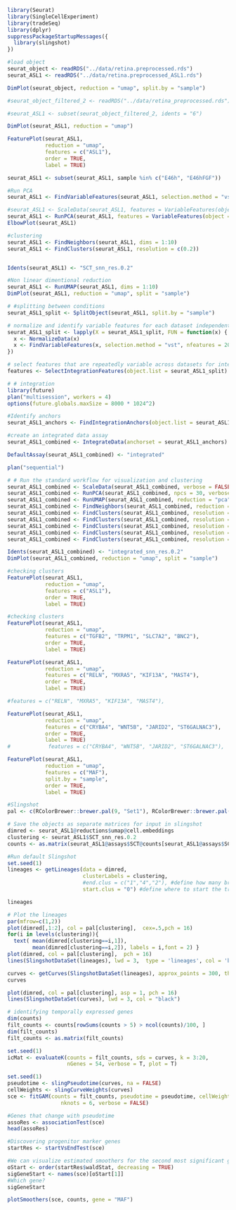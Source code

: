 ```r
library(Seurat)
library(SingleCellExperiment)
library(tradeSeq)
library(dplyr)
suppressPackageStartupMessages({
  library(slingshot)
})
```

```r
#load object
seurat_object <- readRDS("../data/retina.preprocessed.rds")
seurat_ASL1 <- readRDS("../data/retina.preprocessed_ASL1.rds")
```

```r
DimPlot(seurat_object, reduction = "umap", split.by = "sample")
```


```r
#seurat_object_filtered_2 <- readRDS("../data/retina_preprocessed.rds")

#seurat_ASL1 <- subset(seurat_object_filtered_2, idents = "6")

DimPlot(seurat_ASL1, reduction = "umap")

FeaturePlot(seurat_ASL1, 
            reduction = "umap", 
            features = c("ASL1"),
            order = TRUE,
            label = TRUE)

```


```r
seurat_ASL1 <- subset(seurat_ASL1, sample %in% c("E46h", "E46hFGF"))

#Run PCA
seurat_ASL1 <- FindVariableFeatures(seurat_ASL1, selection.method = "vst", nfeatures = 2000)

#seurat_ASL1 <- ScaleData(seurat_ASL1, features = VariableFeatures(object = seurat_ASL1))
seurat_ASL1 <- RunPCA(seurat_ASL1, features = VariableFeatures(object = seurat_ASL1))
ElbowPlot(seurat_ASL1) 

```


```r
#clustering
seurat_ASL1 <- FindNeighbors(seurat_ASL1, dims = 1:10)
seurat_ASL1 <- FindClusters(seurat_ASL1, resolution = c(0.2))


Idents(seurat_ASL1) <- "SCT_snn_res.0.2"

#Non linear dimentional reduction
seurat_ASL1 <- RunUMAP(seurat_ASL1, dims = 1:10)
DimPlot(seurat_ASL1, reduction = "umap", split = "sample")
```


```r
# #splitting between conditions
seurat_ASL1_split <- SplitObject(seurat_ASL1, split.by = "sample")

# normalize and identify variable features for each dataset independently
seurat_ASL1_split <- lapply(X = seurat_ASL1_split, FUN = function(x) {
  x <- NormalizeData(x)
  x <- FindVariableFeatures(x, selection.method = "vst", nfeatures = 2000)
})

# select features that are repeatedly variable across datasets for integration run PCA on each dataset using these features
features <- SelectIntegrationFeatures(object.list = seurat_ASL1_split)
```


```r
# # integration
library(future)
plan("multisession", workers = 4)
options(future.globals.maxSize = 8000 * 1024^2)

#Identify anchors
seurat_ASL1_anchors <- FindIntegrationAnchors(object.list = seurat_ASL1_split, anchor.features = features)

#create an integrated data assay
seurat_ASL1_combined <- IntegrateData(anchorset = seurat_ASL1_anchors)

DefaultAssay(seurat_ASL1_combined) <- "integrated"

plan("sequential")
```

```r
# # Run the standard workflow for visualization and clustering
seurat_ASL1_combined <- ScaleData(seurat_ASL1_combined, verbose = FALSE)
seurat_ASL1_combined <- RunPCA(seurat_ASL1_combined, npcs = 30, verbose = FALSE)
seurat_ASL1_combined <- RunUMAP(seurat_ASL1_combined, reduction = "pca", dims = 1:15)
seurat_ASL1_combined <- FindNeighbors(seurat_ASL1_combined, reduction = "pca", dims = 1:15)
seurat_ASL1_combined <- FindClusters(seurat_ASL1_combined, resolution = 0.1)
seurat_ASL1_combined <- FindClusters(seurat_ASL1_combined, resolution = 0.2)
seurat_ASL1_combined <- FindClusters(seurat_ASL1_combined, resolution = 0.3)
seurat_ASL1_combined <- FindClusters(seurat_ASL1_combined, resolution = 0.4)
seurat_ASL1_combined <- FindClusters(seurat_ASL1_combined, resolution = 0.4)
```

```r
Idents(seurat_ASL1_combined) <- "integrated_snn_res.0.2"
DimPlot(seurat_ASL1_combined, reduction = "umap", split = "sample")

```


```r
#checking clusters
FeaturePlot(seurat_ASL1, 
            reduction = "umap", 
            features = c("ASL1"),
            order = TRUE,
            label = TRUE)
```


```r
#checking clusters
FeaturePlot(seurat_ASL1, 
            reduction = "umap", 
            features = c("TGFB2", "TRPM1", "SLC7A2", "BNC2"), 
            order = TRUE,
            label = TRUE)
```

```r
FeaturePlot(seurat_ASL1, 
            reduction = "umap", 
            features = c("RELN", "MXRA5", "KIF13A", "MAST4"),
            order = TRUE,
            label = TRUE)

#features = c("RELN", "MXRA5", "KIF13A", "MAST4"),
```


```r
FeaturePlot(seurat_ASL1, 
            reduction = "umap", 
            features = c("CRYBA4", "WNT5B", "JARID2", "ST6GALNAC3"),
            order = TRUE,
            label = TRUE)
#            features = c("CRYBA4", "WNT5B", "JARID2", "ST6GALNAC3"),
```
```r
FeaturePlot(seurat_ASL1, 
            reduction = "umap", 
            features = c("MAF"),
            split.by = "sample",
            order = TRUE,
            label = TRUE)
```



```r
#Slingshot
pal <- c(RColorBrewer::brewer.pal(9, "Set1"), RColorBrewer::brewer.pal(8, "Set2"))

# Save the objects as separate matrices for input in slingshot
dimred <- seurat_ASL1@reductions$umap@cell.embeddings
clustering <- seurat_ASL1$SCT_snn_res.0.2
counts <- as.matrix(seurat_ASL1@assays$SCT@counts[seurat_ASL1@assays$SCT@var.features, ])

#Run default Slingshot
set.seed(1)
lineages <- getLineages(data = dimred,
                        clusterLabels = clustering,
                        #end.clus = c("1","4","2"), #define how many branches/lineages to consider
                        start.clus = "0") #define where to start the trajectories

lineages
```

```r
# Plot the lineages
par(mfrow=c(1,2))
plot(dimred[,1:2], col = pal[clustering],  cex=.5,pch = 16)
for(i in levels(clustering)){ 
  text( mean(dimred[clustering==i,1]),
        mean(dimred[clustering==i,2]), labels = i,font = 2) }
plot(dimred, col = pal[clustering],  pch = 16)
lines(SlingshotDataSet(lineages), lwd = 3,  type = 'lineages', col = 'black')
```


```r
curves <- getCurves(SlingshotDataSet(lineages), approx_points = 300, thresh = 0.01, stretch = 0.8, allow.breaks = FALSE, shrink = 0.99)
curves
```


```r
plot(dimred, col = pal[clustering], asp = 1, pch = 16)
lines(SlingshotDataSet(curves), lwd = 3, col = "black")
```


```r
# identifying temporally expressed genes
dim(counts)
filt_counts <- counts[rowSums(counts > 5) > ncol(counts)/100, ]
dim(filt_counts)
filt_counts <- as.matrix(filt_counts)

set.seed(1)
icMat <- evaluateK(counts = filt_counts, sds = curves, k = 3:20, 
                   nGenes = 54, verbose = T, plot = T)
```


```r
set.seed(1)
pseudotime <- slingPseudotime(curves, na = FALSE)
cellWeights <- slingCurveWeights(curves)
sce <- fitGAM(counts = filt_counts, pseudotime = pseudotime, cellWeights = cellWeights,
                 nknots = 6, verbose = FALSE)

#Genes that change with pseudotime
assoRes <- associationTest(sce)
head(assoRes)
```


```r
#Discovering progenitor marker genes
startRes <- startVsEndTest(sce)

#We can visualize estimated smoothers for the second most significant gene.
oStart <- order(startRes$waldStat, decreasing = TRUE)
sigGeneStart <- names(sce)[oStart[1]]
#Which gene?
sigGeneStart
```

```r
plotSmoothers(sce, counts, gene = "MAF")
```

